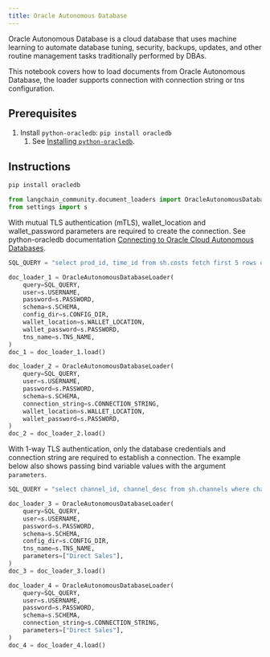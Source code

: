```yaml
---
title: Oracle Autonomous Database
---
```


Oracle Autonomous Database is a cloud database that uses machine learning to automate database tuning, security, backups, updates, and other routine management tasks traditionally performed by DBAs.

This notebook covers how to load documents from Oracle Autonomous Database, the loader supports connection with connection string or tns configuration.

## Prerequisites

1. Install `python-oracledb`: `pip install oracledb`
   1. See [Installing `python-oracledb`](https://python-oracledb.readthedocs.io/en/latest/user_guide/installation.html).

## Instructions

```python
pip install oracledb
```

```python
from langchain_community.document_loaders import OracleAutonomousDatabaseLoader
from settings import s
```

With mutual TLS authentication (mTLS), wallet_location and wallet_password parameters are required to create the connection. See python-oracledb documentation [Connecting to Oracle Cloud Autonomous Databases](https://python-oracledb.readthedocs.io/en/latest/user_guide/connection_handling.html#connecting-to-oracle-cloud-autonomous-databases).

```python
SQL_QUERY = "select prod_id, time_id from sh.costs fetch first 5 rows only"

doc_loader_1 = OracleAutonomousDatabaseLoader(
    query=SQL_QUERY,
    user=s.USERNAME,
    password=s.PASSWORD,
    schema=s.SCHEMA,
    config_dir=s.CONFIG_DIR,
    wallet_location=s.WALLET_LOCATION,
    wallet_password=s.PASSWORD,
    tns_name=s.TNS_NAME,
)
doc_1 = doc_loader_1.load()

doc_loader_2 = OracleAutonomousDatabaseLoader(
    query=SQL_QUERY,
    user=s.USERNAME,
    password=s.PASSWORD,
    schema=s.SCHEMA,
    connection_string=s.CONNECTION_STRING,
    wallet_location=s.WALLET_LOCATION,
    wallet_password=s.PASSWORD,
)
doc_2 = doc_loader_2.load()
```

With 1-way TLS authentication, only the database credentials and connection string are required to establish a connection. The example below also shows passing bind variable values with the argument `parameters`.

```python
SQL_QUERY = "select channel_id, channel_desc from sh.channels where channel_desc = :1 fetch first 5 rows only"

doc_loader_3 = OracleAutonomousDatabaseLoader(
    query=SQL_QUERY,
    user=s.USERNAME,
    password=s.PASSWORD,
    schema=s.SCHEMA,
    config_dir=s.CONFIG_DIR,
    tns_name=s.TNS_NAME,
    parameters=["Direct Sales"],
)
doc_3 = doc_loader_3.load()

doc_loader_4 = OracleAutonomousDatabaseLoader(
    query=SQL_QUERY,
    user=s.USERNAME,
    password=s.PASSWORD,
    schema=s.SCHEMA,
    connection_string=s.CONNECTION_STRING,
    parameters=["Direct Sales"],
)
doc_4 = doc_loader_4.load()
```
